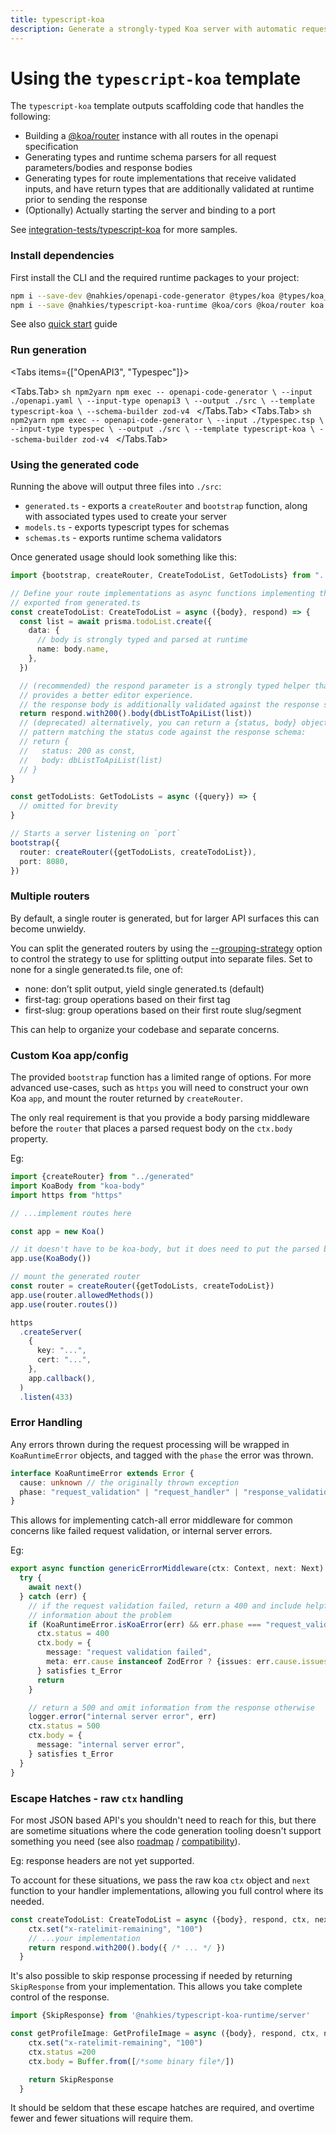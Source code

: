 ```yaml
---
title: typescript-koa
description: Generate a strongly-typed Koa server with automatic request validation, typed route handlers, and runtime schema validation using Zod for your OpenAPI or TypeSpec definitions.
---
```



# Using the `typescript-koa` template
The `typescript-koa` template outputs scaffolding code that handles the following:

- Building a [@koa/router](https://www.npmjs.com/package/@koa/router) instance with all routes in the openapi specification
- Generating types and runtime schema parsers for all request parameters/bodies and response bodies
- Generating types for route implementations that receive validated inputs, and have return types that are additionally
  validated at runtime prior to sending the response
- (Optionally) Actually starting the server and binding to a port

See [integration-tests/typescript-koa](https://github.com/mnahkies/openapi-code-generator/tree/main/integration-tests/typescript-koa) for more samples.

### Install dependencies
First install the CLI and the required runtime packages to your project:
```sh npm2yarn
npm i --save-dev @nahkies/openapi-code-generator @types/koa @types/koa__router
npm i --save @nahkies/typescript-koa-runtime @koa/cors @koa/router koa koa-body zod
```

See also [quick start](../../getting-started/quick-start) guide

### Run generation
<Tabs items={["OpenAPI3", "Typespec"]}>

  <Tabs.Tab>
    ```sh npm2yarn
    npm exec -- openapi-code-generator \
      --input ./openapi.yaml \
      --input-type openapi3 \
      --output ./src \
      --template typescript-koa \
      --schema-builder zod-v4
    ```
  </Tabs.Tab>
  <Tabs.Tab>
    ```sh npm2yarn
    npm exec -- openapi-code-generator \
      --input ./typespec.tsp \
      --input-type typespec \
      --output ./src \
      --template typescript-koa \
      --schema-builder zod-v4
    ```
  </Tabs.Tab>

</Tabs>

### Using the generated code
Running the above will output three files into `./src`:

- `generated.ts` - exports a `createRouter` and `bootstrap` function, along with associated types used to create your server
- `models.ts` - exports typescript types for schemas
- `schemas.ts` - exports runtime schema validators

Once generated usage should look something like this:

```typescript
import {bootstrap, createRouter, CreateTodoList, GetTodoLists} from "../generated"

// Define your route implementations as async functions implementing the types
// exported from generated.ts
const createTodoList: CreateTodoList = async ({body}, respond) => {
  const list = await prisma.todoList.create({
    data: {
      // body is strongly typed and parsed at runtime
      name: body.name,
    },
  })

  // (recommended) the respond parameter is a strongly typed helper that
  // provides a better editor experience.
  // the response body is additionally validated against the response schema/status code at runtime
  return respond.with200().body(dbListToApiList(list))
  // (deprecated) alternatively, you can return a {status, body} object which is also strongly typed
  // pattern matching the status code against the response schema:
  // return {
  //   status: 200 as const,
  //   body: dbListToApiList(list)
  // }
}

const getTodoLists: GetTodoLists = async ({query}) => {
  // omitted for brevity
}

// Starts a server listening on `port`
bootstrap({
  router: createRouter({getTodoLists, createTodoList}),
  port: 8080,
})
```

### Multiple routers
By default, a single router is generated, but for larger API surfaces this can become unwieldy.

You can split the generated routers by using the [--grouping-strategy](/reference/cli-options#--grouping-strategy-value-experimental)
option to control the strategy to use for splitting output into separate files. Set to none for a single generated.ts file, one of:

- none: don’t split output, yield single generated.ts (default)
- first-tag: group operations based on their first tag
- first-slug: group operations based on their first route slug/segment

This can help to organize your codebase and separate concerns.

### Custom Koa app/config

The provided `bootstrap` function has a limited range of options. For more advanced use-cases,
such as `https` you will need to construct your own Koa `app`, and mount the router returned by `createRouter`.

The only real requirement is that you provide a body parsing middleware before the `router` that places
a parsed request body on the `ctx.body` property.

Eg:
```typescript
import {createRouter} from "../generated"
import KoaBody from "koa-body"
import https from "https"

// ...implement routes here

const app = new Koa()

// it doesn't have to be koa-body, but it does need to put the parsed body on `ctx.body`
app.use(KoaBody())

// mount the generated router
const router = createRouter({getTodoLists, createTodoList})
app.use(router.allowedMethods())
app.use(router.routes())

https
  .createServer(
    {
      key: "...",
      cert: "...",
    },
    app.callback(),
  )
  .listen(433)
```

### Error Handling

Any errors thrown during the request processing will be wrapped in `KoaRuntimeError` objects,
and tagged with the `phase` the error was thrown.

```typescript
interface KoaRuntimeError extends Error {
  cause: unknown // the originally thrown exception
  phase: "request_validation" | "request_handler" | "response_validation"
}
```

This allows for implementing catch-all error middleware for common concerns like failed request validation,
or internal server errors.

Eg:
```typescript
export async function genericErrorMiddleware(ctx: Context, next: Next) {
  try {
    await next()
  } catch (err) {
    // if the request validation failed, return a 400 and include helpful
    // information about the problem
    if (KoaRuntimeError.isKoaError(err) && err.phase === "request_validation") {
      ctx.status = 400
      ctx.body = {
        message: "request validation failed",
        meta: err.cause instanceof ZodError ? {issues: err.cause.issues} : {},
      } satisfies t_Error
      return
    }

    // return a 500 and omit information from the response otherwise
    logger.error("internal server error", err)
    ctx.status = 500
    ctx.body = {
      message: "internal server error",
    } satisfies t_Error
  }
}
```

### Escape Hatches - raw `ctx` handling
For most JSON based API's you shouldn't need to reach for this, but there are sometime situations where the
code generation tooling doesn't support something you need (see also [roadmap](/overview/roadmap) / [compatibility](/overview/compatibility)).

Eg: response headers are not yet supported.

To account for these situations, we pass the raw koa `ctx` object and `next` function to your handler implementations,
allowing you full control where its needed.
```typescript
const createTodoList: CreateTodoList = async ({body}, respond, ctx, next) => {
    ctx.set("x-ratelimit-remaining", "100")
    // ...your implementation
    return respond.with200().body({ /* ... */ })
  }
```

It's also possible to skip response processing if needed by returning `SkipResponse` from your implementation.
This allows you take complete control of the response.
```typescript
import {SkipResponse} from '@nahkies/typescript-koa-runtime/server'

const getProfileImage: GetProfileImage = async ({body}, respond, ctx, next) => {
    ctx.set("x-ratelimit-remaining", "100")
    ctx.status =200
    ctx.body = Buffer.from([/*some binary file*/])

    return SkipResponse
  }
```

It should be seldom that these escape hatches are required, and overtime fewer and fewer situations will
require them.

